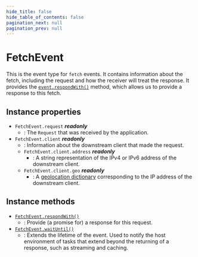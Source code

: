 ```yaml
---
hide_title: false
hide_table_of_contents: false
pagination_next: null
pagination_prev: null
---
```

# FetchEvent

This is the event type for `fetch` events. It contains information about the fetch, including the request and how the receiver will treat the response. 
It provides the [`event.respondWith()`](./prototype/respondWith.mdx) method, which allows us to provide a response to this fetch.

## Instance properties

- `FetchEvent.request` _**readonly**_
    - : The `Request` that was received by the application.
- `FetchEvent.client` _**readonly**_
    - : Information about the downstream client that made the request.
    - `FetchEvent.client.address` _**readonly**_
        - : A string representation of the IPv4 or IPv6 address of the downstream client.
    - `FetchEvent.client.geo` _**readonly**_
        - : A [geolocation dictionary](../../geolocation/getGeolocationForIpAddress.mdx) corresponding to the IP address of the downstream client. 

## Instance methods

- [`FetchEvent.respondWith()`](./prototype/respondWith.mdx)
    - : Provide (a promise for) a response for this request.
- [`FetchEvent.waitUntil()`](./prototype/waitUntil.mdx)
    - : Extends the lifetime of the event. Used to notify the host environment of tasks that extend beyond the returning of a response, such as streaming and caching.
